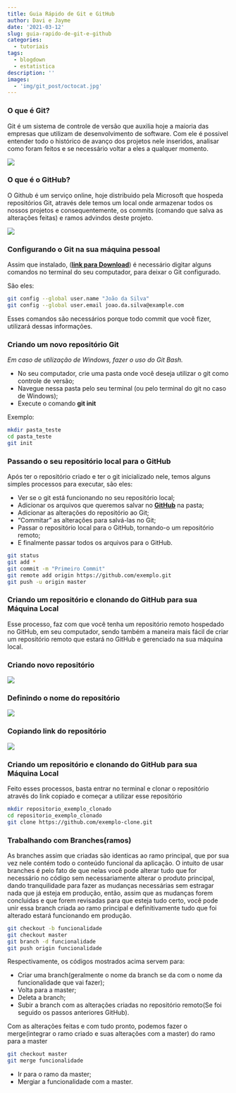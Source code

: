```yaml
---
title: Guia Rápido de Git e GitHub
author: Davi e Jayme
date: '2021-03-12'
slug: guia-rapido-de-git-e-github
categories:
  - tutoriais
tags:
  - blogdown
  - estatistica
description: ''
images:
  - 'img/git_post/octocat.jpg'
---
```

### O que é Git?

 Git é um sistema de controle de versão que auxilia hoje a maioria das empresas que utilizam de desenvolvimento de software. Com ele é possivel entender todo o histórico de avanço dos projetos nele inseridos, analisar como foram feitos e se necessário voltar a eles a qualquer momento.
 
 ![](/blog/2021-03-12-guia-rapido-de-git-e-github_files/git.png)
 
### O que é o GitHub?

 O Github é um serviço online, hoje distribuido pela Microsoft que hospeda repositórios Git, através dele temos um local onde armazenar todos os nossos projetos e consequentemente, os commits (comando que salva as alterações feitas) e ramos advindos deste projeto.
 
![](/blog/2021-03-12-guia-rapido-de-git-e-github_files/github.png)
 
### Configurando o Git na sua máquina pessoal

Assim que instalado, (**[link para Download](https://git-scm.com/downloads)**) é necessário digitar alguns comandos no terminal do seu computador, para deixar o Git configurado.

São eles:

```bash
git config --global user.name "João da Silva"
git config --global user.email joao.da.silva@example.com
```

Esses comandos são necessários porque todo commit que você fizer, utilizará dessas informações.

### Criando um novo repositório Git

*Em caso de utilização de Windows, fazer o uso do Git Bash.*

- No seu computador, crie uma pasta onde você deseja utilizar o git como controle de versão;
- Navegue nessa pasta pelo seu terminal (ou pelo terminal do git no caso de Windows);
- Execute o comando **git init**

Exemplo:

```bash
mkdir pasta_teste
cd pasta_teste
git init
```

### Passando o seu repositório local para o GitHub

Após ter o repositório criado e ter o git inicializado nele, temos alguns simples processos para executar, são eles:

- Ver se o git está funcionando no seu repositório local;
- Adicionar os arquivos que queremos salvar no **[GitHub](https://github.com)** na pasta;
- Adicionar as alterações do repositório ao Git;
- "Commitar" as alterações para salvá-las no Git;
- Passar o repositório local para o GitHub, tornando-o um repositório remoto;
- E finalmente passar todos os arquivos para o GitHub.

```bash
git status
git add *
git commit -m "Primeiro Commit"
git remote add origin https://github.com/exemplo.git
git push -u origin master
```

### Criando um repositório e clonando do GitHub para sua Máquina Local

Esse processo, faz com que você tenha um repositório remoto hospedado no GitHub, em seu computador, sendo também a maneira mais fácil de criar um repositório remoto que estará no GitHub e gerenciado na sua máquina local.

### Criando novo repositório

![](/blog/2021-03-12-guia-rapido-de-git-e-github_files/criar _novo_repo_1.png)

### Definindo o nome do repositório

![](/blog/2021-03-12-guia-rapido-de-git-e-github_files/definir_nome_repo_2.png)

### Copiando link do repositório

![](/blog/2021-03-12-guia-rapido-de-git-e-github_files/copiar_link_repo_3.png)

### Criando um repositório e clonando do GitHub para sua Máquina Local

Feito esses processos, basta entrar no terminal e clonar o repositório através do link copiado e começar a utilizar esse repositório

```bash
mkdir repositorio_exemplo_clonado
cd repositorio_exemplo_clonado
git clone https://github.com/exemplo-clone.git
```

### Trabalhando com Branches(ramos)

As branches assim que criadas são identicas ao ramo principal, que por sua vez nele contém todo o conteúdo funcional da aplicação. O intuito de usar branches é pelo fato de que nelas você pode alterar tudo que for necessário no código sem necessariamente alterar o produto principal, dando tranquilidade para fazer as mudanças necessárias sem estragar nada que já esteja em produção, então, assim que as mudanças forem concluidas e que forem revisadas para que esteja tudo certo, você pode unir essa branch criada ao ramo principal e definitivamente tudo que foi alterado estará funcionando em produção. 

```bash
git checkout -b funcionalidade
git checkout master
git branch -d funcionalidade
git push origin funcionalidade
```

Respectivamente, os códigos mostrados acima servem para:

- Criar uma branch(geralmente o nome da branch se da com o nome da funcionalidade que vai fazer);
- Volta para a master;
- Deleta a branch;
- Subir a branch com as alterações criadas no repositório remoto(Se foi seguido os passos anteriores GitHub).

Com as alterações feitas e com tudo pronto, podemos fazer o merge(integrar o ramo criado e suas alterações com a master) do ramo para a master

```bash
git checkout master
git merge funcionalidade
```

- Ir para o ramo da master;
- Mergiar a funcionalidade com a master.
